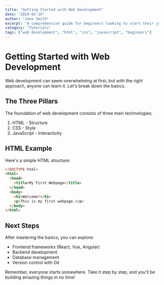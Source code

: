 ```yaml
---
title: "Getting Started with Web Development"
date: "2024-03-19"
author: "Jane Smith"
excerpt: "A comprehensive guide for beginners looking to start their journey in web development."
category: "Tutorials"
tags: ["web development", "html", "css", "javascript", "beginners"]
---
```


# Getting Started with Web Development

Web development can seem overwhelming at first, but with the right approach, anyone can learn it. Let's break down the basics.

## The Three Pillars

The foundation of web development consists of three main technologies:

1. HTML - Structure
2. CSS - Style
3. JavaScript - Interactivity

## HTML Example

Here's a simple HTML structure:

```html
<!DOCTYPE html>
<html>
  <head>
    <title>My First Webpage</title>
  </head>
  <body>
    <h1>Welcome!</h1>
    <p>This is my first webpage.</p>
  </body>
</html>
```

## Next Steps

After mastering the basics, you can explore:

- Frontend frameworks (React, Vue, Angular)
- Backend development
- Database management
- Version control with Git

Remember, everyone starts somewhere. Take it step by step, and you'll be building amazing things in no time!